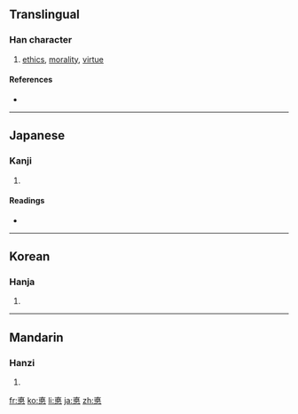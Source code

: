 {{also|德}}
==Translingual==

===Han character===
{{Han char|rn=61|rad=心|as=08|sn=12|four=|canj=十女心 (JVP)}}

# [[ethics]], [[morality]], [[virtue]]

====References====
* {{Han ref|kx=0388.410|dkj=10724|dj=0722.040|hdz=42309.030|uh=60B3|ud=24755}}

----

==Japanese==

===Kanji===
{{ja-kanji|grade=|rs=心08}}

# {{defn|Japanese}}

====Readings====
* {{ja-readings|on=[[とく]] (toku)|kun=[[とく]] (toku), [[おしえ]] (oshie)}}

----

==Korean==

===Hanja===
{{ko-hanja|hangeul=덕|eumhun=|rv=deok|mr=tŏk|y=tek}}

# {{defn|Korean}}

----

==Mandarin==

===Hanzi===
{{cmn-hanzi|pin=[[duó]] ([[duo2]])|wg=to<sup>2</sup>}}

# {{defn|Mandarin}}

[[fr:悳]]
[[ko:悳]]
[[li:悳]]
[[ja:悳]]
[[zh:悳]]